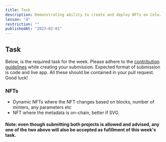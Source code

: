 ```yaml
---
title: Task
description: Demonstrating ability to create and deploy NFTs on Celo.
lesson: "4"
restriction: ""
publishedAt: "2023-02-01"
---
```


## Task

Below, is the required task for the week. Please adhere to the [contribution guidelines](https://github.com/celo-org/stackshift) while creating your submission.
Expected format of submission is code and live app. All these should be contained in your pull request. Good luck!

### NFTs

- Dynamic NFTs where the NFT changes based on blocks, number of minters, any parameters etc
- NFT where the metadata is on-chain, better if SVG.

#### Note: even though submitting both projects is allowed and advised, any one of the two above will also be accepted as fufillment of this week's task.
